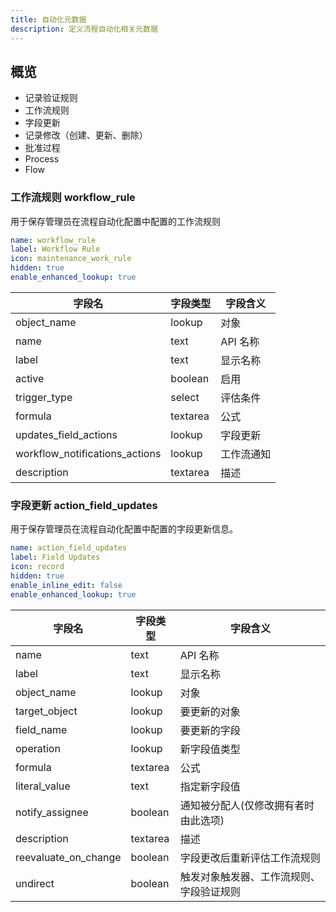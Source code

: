 ```yaml
---
title: 自动化元数据
description: 定义流程自动化相关元数据
---
```


## 概览

- 记录验证规则
- 工作流规则
- 字段更新
- 记录修改（创建、更新、删除）
- 批准过程
- Process
- Flow

### 工作流规则 workflow_rule
用于保存管理员在流程自动化配置中配置的工作流规则

```yaml
name: workflow_rule
label: Workflow Rule
icon: maintenance_work_rule
hidden: true
enable_enhanced_lookup: true
```

| 字段名 | 字段类型 | 字段含义 |
|----|----|----|
| object_name | lookup | 对象 |
| name | text | API 名称 |
| label | text | 显示名称 |
| active | boolean | 启用 |
| trigger_type | select | 评估条件 |
| formula | textarea | 公式 |
| updates_field_actions | lookup | 字段更新 |
| workflow_notifications_actions | lookup | 工作流通知 |
| description | textarea | 描述 |


### 字段更新 action_field_updates
用于保存管理员在流程自动化配置中配置的字段更新信息。

```yaml
name: action_field_updates
label: Field Updates
icon: record
hidden: true
enable_inline_edit: false
enable_enhanced_lookup: true
```

| 字段名 | 字段类型 | 字段含义 |
|----|----|----|
| name |  text | API 名称 |
| label |  text | 显示名称 |
| object_name |  lookup | 对象 |
| target_object |  lookup | 要更新的对象 |
| field_name |  lookup | 要更新的字段 |
| operation |  lookup | 新字段值类型 |
| formula |  textarea | 公式 |
| literal_value |  text | 指定新字段值 |
| notify_assignee |  boolean | 通知被分配人(仅修改拥有者时由此选项) |
| description |  textarea | 描述 |
| reevaluate_on_change |  boolean | 字段更改后重新评估工作流规则 |
| undirect |  boolean | 触发对象触发器、工作流规则、字段验证规则 |